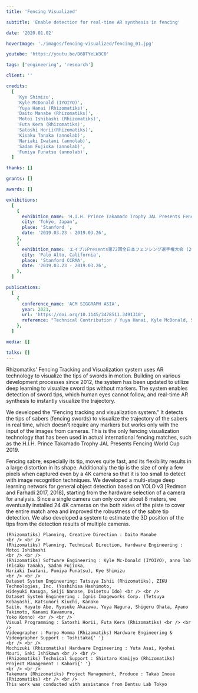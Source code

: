 ```yaml
---
title: 'Fencing Visualized'

subtitle: 'Enable detection for real-time AR synthesis in fencing'

date: '2020.01.02'

hoverImage: './images/fencing-visualized/fencing_01.jpg'

youtube: 'https://youtu.be/D6DTYeLW3C0'

tags: ['engineering', 'research']

client: ''

credits:
  [
    'Kye Shimizu',
    'Kyle McDonald (IYOIYO)',
    'Yuya Hanai (Rhizomatiks)',
    'Daito Manabe (Rhizomatiks)',
    'Motoi Ishibashi (Rhizomatiks)',
    'Futa Kera (Rhizomatiks)',
    'Satoshi Horii(Rhizomatiks)',
    'Kisaku Tanaka (annolab)',
    'Nariaki Iwatani (annolab)',
    'Sadam Fujioka (annolab)',
    'Fumiya Funatsu (annolab)',
  ]

thanks: []

grants: []

awards: []

exhibitions:
  [
    {
      exhibition_name: 'H.I.H. Prince Takamado Trophy JAL Presents Fencing World Cup 2019 (2019)',
      city: 'Tokyo, Japan',
      place: 'Stanford ',
      date: '2019.03.23 - 2019.03.26',
    },
    {
      exhibition_name: 'エイブルPresents第72回全日本フェンシング選手権大会 (2019)',
      city: 'Palo Alto, California',
      place: 'Stanford CCRMA',
      date: '2019.03.23 - 2019.03.26',
    },
  ]

publications:
  [
    {
      conference_name: 'ACM SIGGRAPH ASIA',
      year: 2021,
      url: 'https://doi.org/10.1145/3478511.3491310',
      reference: "Technical Contribution / Yuya Hanai, Kyle McDonald, Satoshi Horii, Futa Kera, Kisaku Tanaka, Motoi Ishibashi, and Daito Manabe. 2021. Fencing tracking and visualization system. In SIGGRAPH Asia 2021 Real-Time Live! (SA '21). Association for Computing Machinery, New York, NY, USA, Article 2, 1. https://doi.org/10.1145/3478511.3491310",
    },
  ]

media: []

talks: []
---
```



<TextSection>
  <p>
    Rhizomatiks' Fencing Tracking and Visualization system uses AR technology to visualize the tips
    of swords in motion. Building on various development processes since 2012, the system has been
    updated to utilize deep learning to visualize sword tips without markers. The system enables
    detection of sword tips, which human eyes cannot follow, and real-time AR synthesis to instantly
    visualize the trajectory.
  </p>
</TextSection>
<Spacer size={32} />
<TextSection>
  <p>
    We developed the "Fencing tracking and visualization system." It detects the tips of sabers
    (fencing swords) to visualize the trajectory of the sabers in real time, which doesn't require
    any markers but works only with the input of the images from cameras. This is the only fencing
    visualization technology that has been used in actual international fencing matches, such as the
    H.I.H. Prince Takamado Trophy JAL Presents Fencing World Cup 2019.
  </p>

</TextSection>
<Spacer size={16} />
  <Picture widths={[360, 768, 1024, 1440]} src={img2} formats={['avif', 'webp']} alt='' sizes={'(min-width: 360px) (min-width: 768px) (min-width:1024px)  (min-width:1440px)'}
    pictureAttributes={{style: "display: flex; justify-content: center; align-items: center;"}} />
<Spacer size={32} />
<TextSection>
  <p>
    Fencing sabre, especially its tip, moves quite fast, and its flexibility results in a large
    distortion in its shape. Additionally the tip is the size of only a few pixels when captured
    even by a 4K camera so that it is too small to detect with image recognition techniques. We
    developed a multi-stage deep learning network for general object detection based on YOLO v3
    [Redmon and Farhadi 2017, 2018], starting from the hardware selection of a camera for analysis.
    Since a single camera can only cover about 8 meters, we eventually installed 24 4K cameras on
    the both sides of the piste to cover the entire match area and improved the robustness of the
    sabre tip detection. We also developed a system to estimate the 3D position of the tips from the
    detection results of multiple cameras.
  </p>
</TextSection>
<Spacer size={32} />
<VideoPlayer url={'https://www.youtube.com/watch?v=D6DTYeLW3C0'} client:only='react' />
<Spacer size={32} />
<TextSection>
  <p className='whitespace-pre'>

    (Rhizomatiks) Planning, Creative Direction : Daito Manabe
    <br /> <br />
    (Rhizomatiks) Planning, Technical Direction, Hardware Engineering : Motoi Ishibashi
    <br /> <br />
    (Rhizomatiks) Software Engineering : Kyle Mc-Donald (IYOIYO), anno lab (Kisaku Tanaka, Sadam Fujioka,
    Nariaki Iwatani, Fumiya Funatsu), Kye Shimizu
    <br /> <br />
    Dataset System Engineering: Tatsuya Ishii (Rhizomatiks), ZIKU Technologies, Inc. (Yoshihisa Hashimoto,
    Hideyuki Kasuga, Seiji Nanase, Daisetsu Ido) <br /> <br />
    Dataset System Engineering : Ignis Imageworks Corp. (Tetsuya Kobayashi, Katsunori Kiuchi, Kanako
    Saito, Hayato Abe, Ryosuke Akazawa, Yuya Nagura, Shigeru Ohata, Ayano Takimoto, Kanami Kawamura,
    Yoko Konno) <br /> <br />
    Visual Programming : Satoshi Horii, Futa Kera (Rhizomatiks) <br /> <br />
    Videographer : Muryo Homma (Rhizomatiks) Hardware Engineering & Videographer Support : Toshitaka{' '}
    <br /> <br />
    Mochizuki (Rhizomatiks) Hardware Engineering : Yuta Asai, Kyohei Mouri, Saki Ishikawa <br /> <br />
    (Rhizomatiks) Technical Support : Shintaro Kamijyo (Rhizomatiks) Project Management : Kahori{' '}
    <br /> <br />
    Takemura (Rhizomatiks) Project Management, Produce : Takao Inoue (Rhizomatiks) <br /> <br />
    This work was conducted with assistance from Dentsu Lab Tokyo

  </p>
</TextSection>
